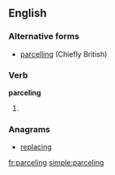 ==English==

===Alternative forms===
* [[parcelling]] (Chiefly British)

===Verb===
'''parceling'''

# {{present participle of|parcel}}

===Anagrams===
* [[replacing#English|replacing]]

[[fr:parceling]]
[[simple:parceling]]